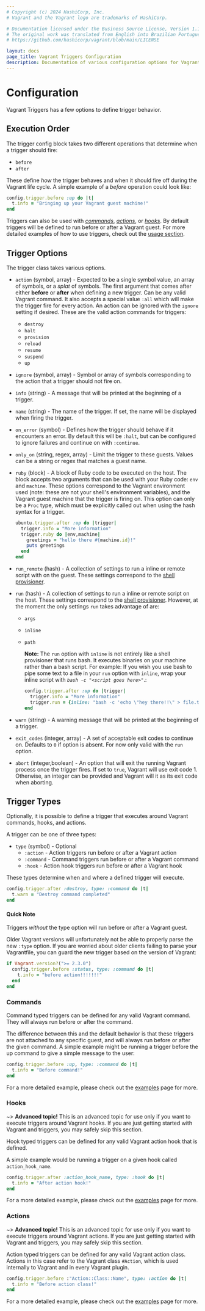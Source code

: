 ```yaml
---
# Copyright (c) 2024 HashiCorp, Inc.
# Vagrant and the Vagrant logo are trademarks of HashiCorp.

# Documentation licensed under the Business Source License, Version 1.1.
# The original work was translated from English into Brazilian Portuguese.
# https://github.com/hashicorp/vagrant/blob/main/LICENSE

layout: docs
page_title: Vagrant Triggers Configuration
description: Documentation of various configuration options for Vagrant Triggers
---
```


# Configuration

Vagrant Triggers has a few options to define trigger behavior.

## Execution Order

The trigger config block takes two different operations that determine when a trigger
should fire:

- `before`
- `after`

These define _how_ the trigger behaves and when it should fire off during
the Vagrant life cycle. A simple example of a _before_ operation could look like:

```ruby
config.trigger.before :up do |t|
  t.info = "Bringing up your Vagrant guest machine!"
end
```

Triggers can also be used with [_commands_](#commands), [_actions_](#actions), or [_hooks_](#hooks).
By default triggers will be defined to run before or after a Vagrant guest. For more
detailed examples of how to use triggers, check out the [usage section](/vagrant/docs/triggers/usage).

## Trigger Options

The trigger class takes various options.

- `action` (symbol, array) - Expected to be a single symbol value, an array of symbols, or a _splat_ of symbols. The first argument that comes after either **before** or **after** when defining a new trigger. Can be any valid Vagrant command. It also accepts a special value `:all` which will make the trigger fire for every action. An action can be ignored with the `ignore` setting if desired. These are the valid action commands for triggers:

  - `destroy`
  - `halt`
  - `provision`
  - `reload`
  - `resume`
  - `suspend`
  - `up`

- `ignore` (symbol, array) - Symbol or array of symbols corresponding to the action that a trigger should not fire on.

- `info` (string) - A message that will be printed at the beginning of a trigger.

- `name` (string) - The name of the trigger. If set, the name will be displayed when firing the trigger.

- `on_error` (symbol) - Defines how the trigger should behave if it encounters an error. By default this will be `:halt`, but can be configured to ignore failures and continue on with `:continue`.

- `only_on` (string, regex, array) - Limit the trigger to these guests. Values can be a string or regex that matches a guest name.

- `ruby` (block) - A block of Ruby code to be executed on the host. The block accepts two arguments that can be used with your Ruby code: `env` and `machine`. These options correspond to the Vagrant environment used (note: these are not your shell's environment variables), and the Vagrant guest machine that the trigger is firing on. This option can only be a `Proc` type, which must be explicitly called out when using the hash syntax for a trigger.

  ```ruby
  ubuntu.trigger.after :up do |trigger|
    trigger.info = "More information"
    trigger.ruby do |env,machine|
      greetings = "hello there #{machine.id}!"
      puts greetings
    end
  end
  ```

- `run_remote` (hash) - A collection of settings to run a inline or remote script with on the guest. These settings correspond to the [shell provisioner](/vagrant/docs/provisioning/shell).

- `run` (hash) - A collection of settings to run a inline or remote script on the host. These settings correspond to the [shell provisioner](/vagrant/docs/provisioning/shell). However, at the moment the only settings `run` takes advantage of are:

  - `args`
  - `inline`
  - `path`

    **Note:** The `run` option with `inline` is not entirely like a shell provisioner that runs bash.
    It executes binaries on your machine rather than a bash script. For example:
    If you wish you use bash to pipe some text to a file in your `run` option with `inline`, wrap
    your inline script with _`bash -c "<script goes here>"`_.:

    ```ruby
    config.trigger.after :up do |trigger|
      trigger.info = "More information"
      trigger.run = {inline: "bash -c 'echo \"hey there!!\" > file.txt'"}
    end
    ```

- `warn` (string) - A warning message that will be printed at the beginning of a trigger.

- `exit_codes` (integer, array) - A set of acceptable exit codes to continue on. Defaults to `0` if option is absent. For now only valid with the `run` option.

- `abort` (integer,boolean) - An option that will exit the running Vagrant process once the trigger fires. If set to `true`, Vagrant will use exit code 1. Otherwise, an integer can be provided and Vagrant will it as its exit code when aborting.

## Trigger Types

Optionally, it is possible to define a trigger that executes around Vagrant commands,
hooks, and actions.

A trigger can be one of three types:

- `type` (symbol) - Optional
  - `:action` - Action triggers run before or after a Vagrant action
  - `:command` - Command triggers run before or after a Vagrant command
  - `:hook` - Action hook triggers run before or after a Vagrant hook

These types determine when and where a defined trigger will execute.

```ruby
config.trigger.after :destroy, type: :command do |t|
  t.warn = "Destroy command completed"
end
```

#### Quick Note

Triggers _without_ the type option will run before or after a Vagrant guest.

Older Vagrant versions will unfortunately not be able to properly parse the new
`:type` option. If you are worried about older clients failing to parse your Vagrantfile,
you can guard the new trigger based on the version of Vagrant:

```ruby
if Vagrant.version?(">= 2.3.0")
  config.trigger.before :status, type: :command do |t|
    t.info = "before action!!!!!!!"
  end
end
```

### Commands

Command typed triggers can be defined for any valid Vagrant command. They will always
run before or after the command.

The difference between this and the default behavior is that these triggers are
not attached to any specific guest, and will always run before or after the given
command. A simple example might be running a trigger before the up command to give
a simple message to the user:

```ruby
config.trigger.before :up, type: :command do |t|
  t.info = "Before command!"
end
```

For a more detailed example, please check out the [examples](/vagrant/docs/triggers/usage#commands)
page for more.

### Hooks

~> **Advanced topic!** This is an advanced topic for use only if
you want to execute triggers around Vagrant hooks. If you are just getting
started with Vagrant and triggers, you may safely skip this section.

Hook typed triggers can be defined for any valid Vagrant action hook that is defined.

A simple example would be running a trigger on a given hook called `action_hook_name`.

```ruby
config.trigger.after :action_hook_name, type: :hook do |t|
  t.info = "After action hook!"
end
```

For a more detailed example, please check out the [examples](/vagrant/docs/triggers/usage#hooks)
page for more.

### Actions

~> **Advanced topic!** This is an advanced topic for use only if
you want to execute triggers around Vagrant actions. If you are just getting
started with Vagrant and triggers, you may safely skip this section.

Action typed triggers can be defined for any valid Vagrant action class. Actions
in this case refer to the Vagrant class `#Action`, which is used internally to
Vagrant and in every Vagrant plugin.

```ruby
config.trigger.before :"Action::Class::Name", type: :action do |t|
  t.info = "Before action class!"
end
```

For a more detailed example, please check out the [examples](/vagrant/docs/triggers/usage#actions)
page for more.
